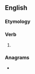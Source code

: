 ==English==

===Etymology===
{{suffix|en|use|eth}}

===Verb===
{{head|en|verb form}}

# {{en-archaic third-person singular of|use}}

===Anagrams===
* {{anagrams|en|a=ehstu|Shute|Uthes|euths|shute|sueth}}